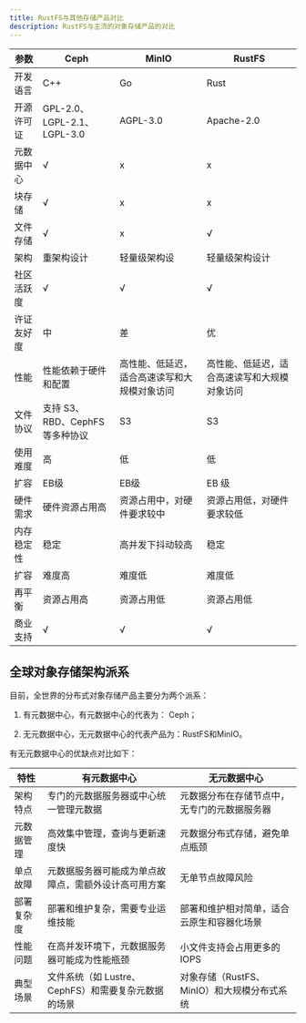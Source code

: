 ```yaml
---
title: RustFS与其他存储产品对比
description: RustFS与主流的对象存储产品的对比
---
```



|参数| Ceph | MinIO | RustFS |
| -|  - | - | - |
| 开发语言|  C++ | Go | Rust |
|开源许可证| GPL-2.0、LGPL-2.1、LGPL-3.0| AGPL-3.0 | Apache-2.0 |
| 元数据中心 | √ | x | x |
| 块存储 | √ | x | x |
| 文件存储 | √ | x | √  |
| 架构| 重架构设计 | 轻量级架构设| 轻量级架构设计|
| 社区活跃度 | √ |  √ | √ |
| 许证友好度| 中 | 差 | 优|
|性能| 性能依赖于硬件和配置 |  高性能、低延迟，适合高速读写和大规模对象访问	 | 高性能、低延迟，适合高速读写和大规模对象访问	|
| 文件协议|支持 S3、RBD、CephFS 等多种协议 | S3 |  S3 |
| 使用难度| 高 | 低| 低|
| 扩容 | EB级 | EB级 | EB 级|
| 硬件需求 | 硬件资源占用高 | 资源占用中，对硬件要求较中	 | 资源占用低，对硬件要求较低	 |
| 内存稳定性|  稳定 | 高并发下抖动较高 | 稳定 |
|扩容| 难度高 | 难度低 | 难度低|
| 再平衡| 资源占用高 |  资源占用低 | 资源占用低|
| 商业支持 |  √ | √  | √  |



## 全球对象存储架构派系

目前，全世界的分布式对象存储产品主要分为两个派系：

1. 有元数据中心，有元数据中心的代表为： Ceph；

2. 无元数据中心，无元数据中心的代表产品为：RustFS和MinIO。


有无元数据中心的优缺点对比如下：


| 特性	 | 有元数据中心	  |  无元数据中心|
| - | - | - |
|架构特点| 专门的元数据服务器或中心统一管理元数据	 | 元数据分布在存储节点中，无专门的元数据服务器 |
| 元数据管理 |高效集中管理，查询与更新速度快 | 元数据分布式存储，避免单点瓶颈 |
|单点故障|元数据服务器可能成为单点故障点，需额外设计高可用方案	 | 无单节点故障风险|
| 部署复杂度 | 部署和维护复杂，需要专业运维技能	 | 部署和维护相对简单，适合云原生和容器化场景 |
| 性能问题 | 在高并发环境下，元数据服务器可能成为性能瓶颈	| 小文件支持会占用更多的IOPS |
| 典型场景| 文件系统（如 Lustre、CephFS）和需要复杂元数据的场景	 | 对象存储（RustFS、MinIO）和大规模分布式系统 |
